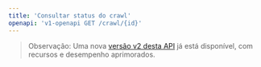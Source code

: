```yaml
---
title: 'Consultar status do crawl'
openapi: 'v1-openapi GET /crawl/{id}'
---
```


> Observação: Uma nova [versão v2 desta API](/pt-BR/api-reference/endpoint/crawl-get) já está disponível, com recursos e desempenho aprimorados.